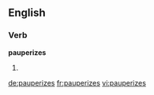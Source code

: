 ==English==

===Verb===
'''pauperizes'''

# {{third-person singular of|[[pauperize]]}}

[[de:pauperizes]]
[[fr:pauperizes]]
[[vi:pauperizes]]